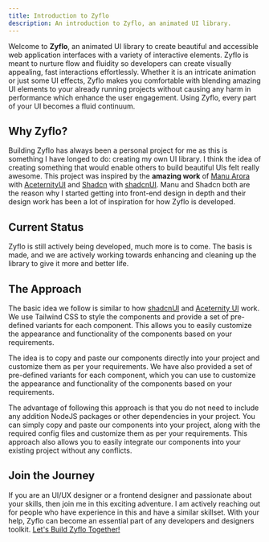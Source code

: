 ---
title: Introduction to Zyflo
description: An introduction to Zyflo, an animated UI library.
---

Welcome to **Zyflo**, an animated UI library to create beautiful and accessible web application interfaces with a variety of interactive elements. Zyflo is meant to nurture flow and fluidity so developers can create visually appealing, fast interactions effortlessly. Whether it is an intricate animation or just some UI effects, Zyflo makes you comfortable with blending amazing UI elements to your already running projects without causing any harm in performance which enhance the user engagement. Using Zyflo, every part of your UI becomes a fluid continuum. 

## Why Zyflo?

Building Zyflo has always been a personal project for me as this is something I have longed to do: creating my own UI library. I think the idea of creating something that would enable others to build beautiful UIs felt really awesome. This project was inspired by the **amazing work** of <a href="manuarora.in" target="_blank">Manu Arora</a> with <a href="https://ui.aceternity.com" target="_blank">AceternityUI</a> and <a href="https://shadcn.com" target="_blank">Shadcn</a> with <a href="https://ui.shadcn.com" target="_blank">shadcnUI</a>. Manu and Shadcn both are the reason why I started getting into front-end design in depth and their design work has been a lot of inspiration for how Zyflo is developed. 

## Current Status

Zyflo is still actively being developed, much more is to come. The basis is made, and we are actively working towards enhancing and cleaning up the library to give it more and better life.

## The Approach

The basic idea we follow is similar to how <a href="https://ui.shadcn.com" target="_blank">shadcnUI</a> and <a href="https://ui.aceternity.com" target="_blank">Aceternity UI</a> work. We use Tailwind CSS to style the components and provide a set of pre-defined variants for each component. This allows you to easily customize the appearance and functionality of the components based on your requirements.

The idea is to copy and paste our components directly into your project and customize them as per your requirements. We have also provided a set of pre-defined variants for each component, which you can use to customize the appearance and functionality of the components based on your requirements.

The advantage of following this approach is that you do not need to include any addition NodeJS packages or other dependencies in your project. You can simply copy and paste our components into your project, along with the required config files and customize them as per your requirements. This approach also allows you to easily integrate our components into your existing project without any conflicts.

## Join the Journey

If you are an UI/UX designer or a frontend designer and passionate about your skills, then join me in this exciting adventure. I am actively reaching out for people who have experience in this and have a similar skillset. With your help, Zyflo can become an essential part of any developers and designers toolkit. <a href="mailto:me@harjot.pro">Let's Build Zyflo Together!</a>